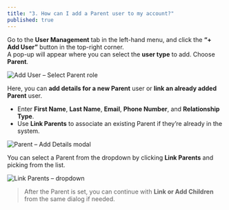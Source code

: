 ```yaml
---
title: "3. How can I add a Parent user to my account?"
published: true
---
```


Go to the **User Management** tab in the left-hand menu, and click the **“+ Add User”** button in the top-right corner.  
A pop-up will appear where you can select the **user type** to add. Choose **Parent**.

![Add User – Select Parent role](/help/2-3-1.jpg "Select the Parent role")

Here, you can **add details for a new Parent** user or **link an already added Parent** user.

- Enter **First Name**, **Last Name**, **Email**, **Phone Number**, and **Relationship Type**.  
- Use **Link Parents** to associate an existing Parent if they’re already in the system.

![Parent – Add Details modal](/help/2-3-2.jpg "Fill in Parent details or link an existing Parent")

You can select a Parent from the dropdown by clicking **Link Parents** and picking from the list.

![Link Parents – dropdown](/help/2-3-3.jpg "Choose an existing Parent from the dropdown")

> After the Parent is set, you can continue with **Link or Add Children** from the same dialog if needed.
